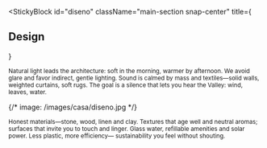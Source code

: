 
<StickyBlock
  id="diseno"
  className="main-section snap-center"
  title={<Reveal preset="left" distance={36}><h2 className="text-2xl md:text-4xl font-semibold">Design</h2></Reveal>}
>
  <Sub id="luz" preset="up">
    Natural light leads the architecture: soft in the morning, warmer by afternoon.
    We avoid glare and favor indirect, gentle lighting.
  </Sub>

  <Sub id="acustica" preset="left">
    Sound is calmed by mass and textiles—solid walls, weighted curtains, soft rugs.
    The goal is a silence that lets you hear the Valley: wind, leaves, water.
  </Sub>

  {/* image: /images/casa/diseno.jpg */}
  <ParallaxImage
    src="/images/casa/diseno.jpg"
    alt="Honest materials: stone, wood, linen"
    heightVh={48}
    speed={0.24}
    scale={[1.04,1]}
  />

  <Sub id="materiales" preset="right">
    Honest materials—stone, wood, linen and clay. Textures that age well and neutral aromas;
    surfaces that invite you to touch and linger.
  </Sub>

  <Sub id="sostenibilidad" preset="fade">
    Glass water, refillable amenities and solar power. Less plastic, more efficiency—
    sustainability you feel without shouting.
  </Sub>
</StickyBlock>
